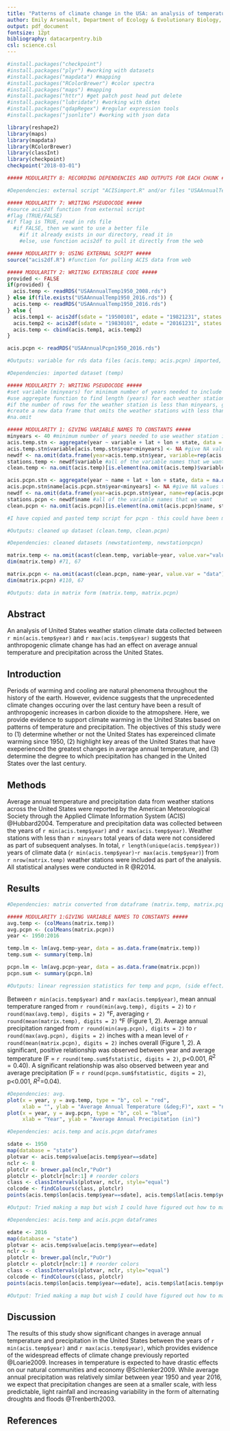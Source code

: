 ```yaml
---
title: "Patterns of climate change in the USA: an analysis of temperature and precipitation trends since 1950"
author: Emily Arsenault, Department of Ecology & Evolutionary Biology, University of Kansas, Lawrence, Kansas 66047 USA
output: pdf_document
fontsize: 12pt
bibliography: datacarpentry.bib
csl: science.csl
---
```

<!--Chunk for package reproducibility-->
```r
#install.packages("checkpoint")
#install.packages("plyr") #working with datasets
#install.packages("mapdata") #mapping
#install.packages("RColorBrewer") #color spectra
#install.packages("maps") #mapping
#install.packages("httr") #get patch post head put delete
#install.packages("lubridate") #working with dates
#install.packages("qdapRegex") #regular expression tools
#install.packages("jsonlite") #working with json data

library(reshape2)
library(maps)
library(mapdata)
library(RColorBrewer)
library(classInt)
library(checkpoint)
checkpoint("2018-03-01")
```

<!--Chunk for importing the data-->
```r

##### MODULARITY 8: RECORDING DEPENDENCIES AND OUTPUTS FOR EACH CHUNK #####

#Dependencies: external script "ACISimport.R" and/or files "USAAnnualTemp1950_2016.rds" and "USAAnnualPcpn1950_2016.rds"

##### MODULARITY 7: WRITING PSEUDOCODE #####
#source acis2df function from external script
#flag (TRUE/FALSE)
#if flag is TRUE, read in rds file
  #if FALSE, then we want to use a better file
    #if it already exists in our directory, read it in
    #else, use function acis2df to pull it directly from the web

##### MODULARITY 9: USING EXTERNAL SCRIPT #####
source("acis2df.R") #function for pulling ACIS data from web

##### MODULARITY 2: WRITING EXTENSIBLE CODE #####
provided <- FALSE
if(provided) {
  acis.temp <- readRDS("USAAnnualTemp1950_2008.rds")
} else if(file.exists("USAAnnualTemp1950_2016.rds")) {
  acis.temp <- readRDS("USAAnnualTemp1950_2016.rds")
} else {
  acis.temp1 <- acis2df(sdate = "19500101", edate = "19821231", states = state.abb) #first half of the data
  acis.temp2 <- acis2df(sdate = "19830101", edate = "20161231", states = state.abb) #second half of the data
  acis.temp <- cbind(acis.temp1, acis.temp2)
}

acis.pcpn <- readRDS("USAAnnualPcpn1950_2016.rds")

#Outputs: variable for rds data files (acis.temp; acis.pcpn) imported, loaded into R, and saved to directory as variables
```

<!--Chunk for removing weather stations with too few years of data-->
```r

#Dependencies: imported dataset (temp)

##### MODULARITY 7: WRITING PSEUDOCODE #####
#set variable (minyears) for minimum number of years needed to include weather station
#use aggregate function to find length (years) for each weather station
#if the number of rows for the weather station is less than minyears, give NA value to year
#create a new data frame that omits the weather stations with less than minyears data
#na.omit

##### MODULARITY 1: GIVING VARIABLE NAMES TO CONSTANTS #####
minyears <- 40 #minimum number of years needed to use weather station in subsequent analyses
acis.temp.stn <- aggregate(year ~ variable + lat + lon + state, data = na.omit(acis.temp), FUN = length)
acis.temp.stn$variable[acis.temp.stn$year<minyears] <- NA #give NA values to values we are throwing out
newdf <- na.omit(data.frame(year=acis.temp.stn$year, variable=rep(acis.temp.stn$variable, sapply(acis.temp.stn$variable, length)))) #make new dataframe, omits weather stations with too few years of data
stations.temp <- newdf$variable #all of the variable names that we want
clean.temp <- na.omit(acis.temp)[is.element(na.omit(acis.temp)$variable, stations.temp),] #to use for subsequent analyses

acis.pcpn.stn <- aggregate(year ~ name + lat + lon + state, data = na.omit(acis.pcpn), FUN = length)
acis.pcpn.stn$name[acis.pcpn.stn$year<minyears] <- NA #give NA values to values we are throwing out
newdf <- na.omit(data.frame(year=acis.pcpn.stn$year, name=rep(acis.pcpn.stn$name, sapply(acis.pcpn.stn$name, length)))) #make new dataframe, omits weather stations with too few years of data
stations.pcpn <- newdf$name #all of the variable names that we want
clean.pcpn <- na.omit(acis.pcpn)[is.element(na.omit(acis.pcpn)$name, stations.pcpn),] #to use for subsequent analyses

#I have copied and pasted temp script for pcpn - this could have been made more modular by writing a function to repeat the work for me

#Outputs: cleaned up dataset (clean.temp, clean.pcpn)
```

<!--Chunk for changing format from data frame to matrix-->
```r

#Dependencies: cleaned datasets (newstationtemp, newstationpcpn)

matrix.temp <- na.omit(acast(clean.temp, variable~year, value.var="value"))
dim(matrix.temp) #71, 67

matrix.pcpn <- na.omit(acast(clean.pcpn, name~year, value.var = "data"))
dim(matrix.pcpn) #110, 67

#Outputs: data in matrix form (matrix.temp, matrix.pcpn)
```

## Abstract

An analysis of United States weather station climate data collected between `r min(acis.temp$year)` and `r max(acis.temp$year)` suggests that anthropogenic climate change has had an effect on average annual temperature and precipitation across the United States.


## Introduction

Periods of warming and cooling are natural phenomena throughout the history of the earth. However, evidence suggests that the unprecedented climate changes occuring over the last century have been a result of anthropogenic increases in carbon dioxide to the atmopshere. Here, we provide evidence to support climate warming in the United States based on patterns of temperature and precipitation. The objectives of this study were to (1) determine whether or not the United States has expereinced climate warming since 1950, (2) highlight key areas of the United States that have exeperienced the greatest changes in average annual temperature, and (3) determine the degree to which precipitation has changed in the United States over the last century.

## Methods

Average annual temperature and precipitation data from weather stations across the United States were reported by the American Meteorological Society through the Applied Climate Information System (ACIS) @Hubbard2004. Temperature and precipitation data was collected between the years of `r min(acis.temp$year)` and `r max(acis.temp$year)`. Weather stations with less than `r minyears` total years of data were not considered as part of subsequent analyses. In total, `r length(unique(acis.temp$year))` years of climate data (`r min(acis.temp$year)`-`r max(acis.temp$year)`) from `r nrow(matrix.temp)` weather stations were included as part of the analysis.
All statistical analyses were conducted in R @R2014.

## Results

<!--Chunk for data analysis-->
```r
#Dependencies: matrix converted from dataframe (matrix.temp, matrix.pcpn)

##### MODULARITY 1:GIVING VARIABLE NAMES TO CONSTANTS #####
avg.temp <- (colMeans(matrix.temp))
avg.pcpn <- (colMeans(matrix.pcpn))
year <- 1950:2016

temp.lm <- lm(avg.temp~year, data = as.data.frame(matrix.temp))
temp.sum <- summary(temp.lm)

pcpn.lm <- lm(avg.pcpn~year, data = as.data.frame(matrix.pcpn))
pcpn.sum <- summary(pcpn.lm)

#Outputs: linear regression statistics for temp and pcpn, (side effect) scatter plots for temp and pcpn, variabl
```

Between `r min(acis.temp$year)` and `r max(acis.temp$year)`, mean annual temperature ranged from `r round(min(avg.temp), digits = 2)` to `r round(max(avg.temp), digits = 2)` &deg;F, averaging `r round(mean(matrix.temp), digits = 2)` &deg;F (Figure 1, 2). Average annual precipitation ranged from `r round(min(avg.pcpn), digits = 2)` to `r round(max(avg.pcpn), digits = 2)` inches with a mean level of `r round(mean(matrix.pcpn), digits = 2)` inches overall (Figure 1, 2). A significant, positive relationship was observed between year and average temperature (F = `r round(temp.sum$fstatistic, digits = 2)`, p<0.001, $R^2=0.40$). A significant relationship was also observed between year and average precipitation (F = `r round(pcpn.sum$fstatistic, digits = 2)`, p<0.001, $R^2$=0.04).

<!--Chunk for plots-->
```r

#Dependencies: avg.
plot(x = year, y = avg.temp, type = "b", col = "red", 
     xlab = "", ylab = "Average Annual Temperature (&deg;F)", xaxt = "n")
plot(x = year, y = avg.pcpn, type = "b", col = "blue",
     xlab = "Year", ylab = "Average Annual Precipitation (in)")

```

<!--Chunk for making 1950 map-->
```r

#Dependencies: acis.temp and acis.pcpn dataframes

sdate <- 1950
map(database = "state")
plotvar <- acis.temp$value[acis.temp$year==sdate]
nclr <- 8
plotclr <- brewer.pal(nclr,"PuOr")
plotclr <- plotclr[nclr:1] # reorder colors
class <- classIntervals(plotvar, nclr, style="equal")
colcode <- findColours(class, plotclr)
points(acis.temp$lon[acis.temp$year==sdate], acis.temp$lat[acis.temp$year==sdate], pch=20, col=colcode, cex=1)

#Output: Tried making a map but wish I could have figured out how to make 1 map with 2016-1950 temperature differences at each weather station
```

<!--Chunk for making 2016 map-->
```r

#Dependencies: acis.temp and acis.pcpn dataframes

edate <- 2016
map(database = "state")
plotvar <- acis.temp$value[acis.temp$year==edate]
nclr <- 8
plotclr <- brewer.pal(nclr,"PuOr")
plotclr <- plotclr[nclr:1] # reorder colors
class <- classIntervals(plotvar, nclr, style="equal")
colcode <- findColours(class, plotclr)
points(acis.temp$lon[acis.temp$year==edate], acis.temp$lat[acis.temp$year==edate], pch=20, col=colcode, cex=1)

#Output: Tried making a map but wish I could have figured out how to make 1 map with 2016-1950 temperature differences at each weather station. I also cannot figure out how to get the maps to line up in the knitted pdf
```

## Discussion

The results of this study show significant changes in average annual temperature and precipitation in the United States between the years of `r min(acis.temp$year)` and `r max(acis.temp$year)`, which provides evidence of the widespread effects of climate change previously reported @Loarie2009. Increases in temperature is expected to have drastic effects on our natural communities and economy @Schlenker2009. While average annual precipitation was relatively similar between year 1950 and year 2016, we expect that precipitation changes are seen at a smaller scale, with less predictable, light rainfall and increasing variability in the form of alternating droughts and floods @Trenberth2003.

## References
